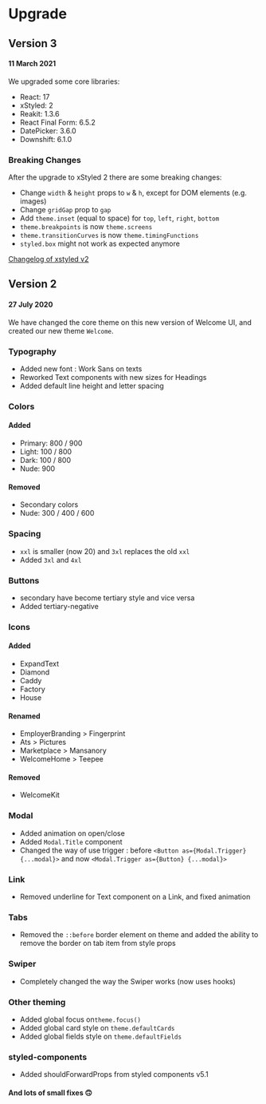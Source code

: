 # Upgrade

## Version 3

#### 11 March 2021

We upgraded some core libraries:

- React: 17
- xStyled: 2
- Reakit: 1.3.6
- React Final Form: 6.5.2
- DatePicker: 3.6.0
- Downshift: 6.1.0

### Breaking Changes

After the upgrade to xStyled 2 there are some breaking changes:

- Change `width` & `height` props to `w` & `h`, except for DOM elements (e.g. images)
- Change `gridGap` prop to `gap`
- Add `theme.inset` (equal to space) for `top`, `left`, `right`, `bottom`
- `theme.breakpoints` is now `theme.screens`
- `theme.transitionCurves` is now `theme.timingFunctions`
- `styled.box` might not work as expected anymore

[Changelog of xstyled v2](https://xstyled.dev/docs/upgrade-guide/)

## Version 2

#### 27 July 2020

We have changed the core theme on this new version of Welcome UI, and created our new theme `Welcome`.

### Typography

- Added new font : Work Sans on texts
- Reworked Text components with new sizes for Headings
- Added default line height and letter spacing

### Colors

#### Added

- Primary: 800 / 900
- Light: 100 / 800
- Dark: 100 / 800
- Nude: 900

#### Removed

- Secondary colors
- Nude: 300 / 400 / 600

### Spacing

- `xxl` is smaller (now 20) and `3xl` replaces the old `xxl`
- Added `3xl` and `4xl`

### Buttons

- secondary have become tertiary style and vice versa
- Added tertiary-negative

### Icons

#### Added

- ExpandText
- Diamond
- Caddy
- Factory
- House

#### Renamed

- EmployerBranding > Fingerprint
- Ats > Pictures
- Marketplace > Mansanory
- WelcomeHome > Teepee

#### Removed

- WelcomeKit

### Modal

- Added animation on open/close
- Added `Modal.Title` component
- Changed the way of use trigger : before `<Button as={Modal.Trigger} {...modal}>` and now `<Modal.Trigger as={Button} {...modal}>`

### Link

- Removed underline for Text component on a Link, and fixed animation

### Tabs

- Removed the `::before` border element on theme and added the ability to remove the border on tab item from style props

### Swiper

- Completely changed the way the Swiper works (now uses hooks)

### Other theming

- Added global focus on`theme.focus()`
- Added global card style on `theme.defaultCards`
- Added global fields style on `theme.defaultFields`

### styled-components

- Added shouldForwardProps from styled components v5.1

#### And lots of small fixes 🙃
